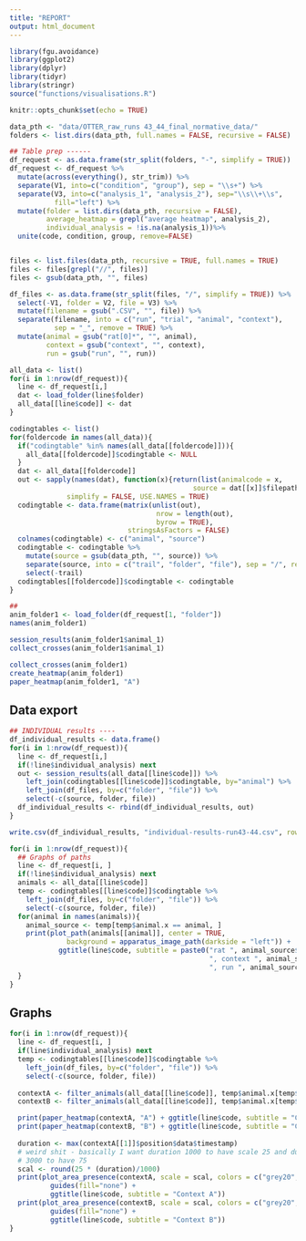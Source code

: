 ```yaml
---
title: "REPORT"
output: html_document
---
```


```r
library(fgu.avoidance)
library(ggplot2)
library(dplyr)
library(tidyr)
library(stringr)
source("functions/visualisations.R")

knitr::opts_chunk$set(echo = TRUE)

data_pth <- "data/OTTER_raw_runs 43_44_final_normative_data/"
folders <- list.dirs(data_pth, full.names = FALSE, recursive = FALSE)

## Table prep ------
df_request <- as.data.frame(str_split(folders, "-", simplify = TRUE))
df_request <- df_request %>%
  mutate(across(everything(), str_trim)) %>%
  separate(V1, into=c("condition", "group"), sep = "\\s+") %>%
  separate(V3, into=c("analysis_1", "analysis_2"), sep="\\s\\+\\s",
           fill="left") %>%
  mutate(folder = list.dirs(data_pth, recursive = FALSE),
         average_heatmap = grepl("average heatmap", analysis_2),
         individual_analysis = !is.na(analysis_1))%>%
  unite(code, condition, group, remove=FALSE)


files <- list.files(data_pth, recursive = TRUE, full.names = TRUE)
files <- files[grepl("//", files)]
files <- gsub(data_pth, "", files)

df_files <- as.data.frame(str_split(files, "/", simplify = TRUE)) %>%
  select(-V1, folder = V2, file = V3) %>%
  mutate(filename = gsub(".CSV", "", file)) %>%
  separate(filename, into = c("run", "trial", "animal", "context"),
           sep = "_", remove = TRUE) %>%
  mutate(animal = gsub("rat[0]*", "", animal),
         context = gsub("context", "", context),
         run = gsub("run", "", run))

```

```r
all_data <- list()
for(i in 1:nrow(df_request)){
  line <- df_request[i,]
  dat <- load_folder(line$folder)
  all_data[[line$code]] <- dat
}
```

```r
codingtables <- list()
for(foldercode in names(all_data)){
  if("codingtable" %in% names(all_data[[foldercode]])){
    all_data[[foldercode]]$codingtable <- NULL
  }
  dat <- all_data[[foldercode]]
  out <- sapply(names(dat), function(x){return(list(animalcode = x,
                                             source = dat[[x]]$filepath))},
              simplify = FALSE, USE.NAMES = TRUE)
  codingtable <- data.frame(matrix(unlist(out),
                                    nrow = length(out),
                                    byrow = TRUE),
                             stringsAsFactors = FALSE)
  colnames(codingtable) <- c("animal", "source")
  codingtable <- codingtable %>%
    mutate(source = gsub(data_pth, "", source)) %>%
    separate(source, into = c("trail", "folder", "file"), sep = "/", remove = FALSE) %>%
    select(-trail)
  codingtables[[foldercode]]$codingtable <- codingtable
}
```

```r
## 
anim_folder1 <- load_folder(df_request[1, "folder"])
names(anim_folder1)

session_results(anim_folder1$animal_1)
collect_crosses(anim_folder1$animal_1)

collect_crosses(anim_folder1)
create_heatmap(anim_folder1)
paper_heatmap(anim_folder1, "A")
```

## Data export

```r
## INDIVIDUAL results ----
df_individual_results <- data.frame()
for(i in 1:nrow(df_request)){
  line <- df_request[i,]
  if(!line$individual_analysis) next
  out <- session_results(all_data[[line$code]]) %>%
    left_join(codingtables[[line$code]]$codingtable, by="animal") %>%
    left_join(df_files, by=c("folder", "file")) %>%
    select(-c(source, folder, file))
  df_individual_results <- rbind(df_individual_results, out)
}

write.csv(df_individual_results, "individual-results-run43-44.csv", row.names = FALSE)
```


```r
for(i in 1:nrow(df_request)){
  ## Graphs of paths
  line <- df_request[i, ]
  if(!line$individual_analysis) next
  animals <- all_data[[line$code]]
  temp <- codingtables[[line$code]]$codingtable %>%
    left_join(df_files, by=c("folder", "file")) %>%
    select(-c(source, folder, file))
  for(animal in names(animals)){
    animal_source <- temp[temp$animal.x == animal, ]
    print(plot_path(animals[[animal]], center = TRUE,
              background = apparatus_image_path(darkside = "left")) + 
            ggtitle(line$code, subtitle = paste0("rat ", animal_source$animal.y, 
                                                 ", context ", animal_source$context,
                                                 ", run ", animal_source$run)))
  }
}
```

## Graphs

```r
for(i in 1:nrow(df_request)){
  line <- df_request[i, ]
  if(line$individual_analysis) next
  temp <- codingtables[[line$code]]$codingtable %>%
    left_join(df_files, by=c("folder", "file")) %>%
    select(-c(source, folder, file))
  
  contextA <- filter_animals(all_data[[line$code]], temp$animal.x[temp$context == "A"])
  contextB <- filter_animals(all_data[[line$code]], temp$animal.x[temp$context == "B"])

  print(paper_heatmap(contextA, "A") + ggtitle(line$code, subtitle = "Context A"))
  print(paper_heatmap(contextB, "B") + ggtitle(line$code, subtitle = "Context B"))
  
  duration <- max(contextA[[1]]$position$data$timestamp)
  # weird shit - basically I want duration 1000 to have scale 25 and duration
  # 3000 to have 75
  scal <- round(25 * (duration)/1000)
  print(plot_area_presence(contextA, scale = scal, colors = c("grey20", "grey60")) +
          guides(fill="none") +
          ggtitle(line$code, subtitle = "Context A"))
  print(plot_area_presence(contextB, scale = scal, colors = c("grey20", "grey60")) +
          guides(fill="none") +
          ggtitle(line$code, subtitle = "Context B"))
}
```
